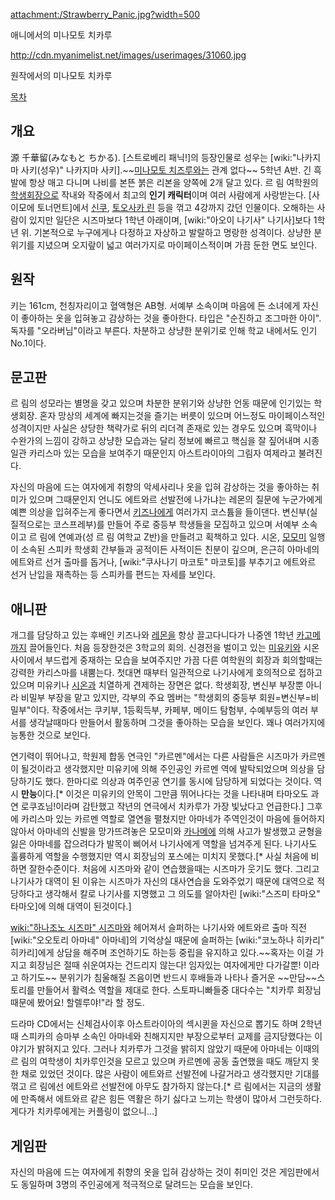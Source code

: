 attachment:/Strawberry_Panic.jpg?width=500

애니에서의 미나모토 치카루

http://cdn.myanimelist.net/images/userimages/31060.jpg

원작에서의 미나모토 치카루

[[목차]]

== 개요 ==
源 千華留(みなもと ちかる). [스트로베리 패닉!]의 등장인물로 성우는 [wiki:"나카지마 사키(성우)" 나카지마 사키].~~[[미나모토 치즈루]]와는 관계 없다~~
5학년 A반. 긴 흑발에 항상 매고 다니며 나비를 본뜬 붉은 리본을 양쪽에 2개 달고 있다. 르 림 여학원의 [[학생회장]]으로 작내와 작중에서 최고의 '''인기 캐릭터'''이며 여러 사람에게 사랑받는다. [사이모에 토너먼트]에서  [[신쿠(로젠 메이든)|신쿠]], [[토오사카 린]] 등을 꺾고 4강까지 갔던 인물이다. 오해하는 사람이 있지만 일단은 시즈마보다 1학년 아래이며, [wiki:"아오이 나기사" 나기사]보다 1학년 위. 기본적으로 누구에게나 다정하고 자상하고 발랄하고 명랑한 성격이다. 상냥한 분위기를 지녔으며 오지랖이 넓고 여러가지로 마이페이스적이며 가끔 둔한 면도 보인다.

== 원작 ==
키는 161cm, 천칭자리이고 혈액형은 AB형. 서예부 소속이며 마음에 든 소녀에게 자신이 좋아하는 옷을 입혀놓고 감상하는 것을 좋아한다. 타입은 "순진하고 조그마한 아이". 독자를 "오라버님"이라고 부른다. 차분하고 상냥한 분위기로 인해 학교 내에서도 인기 No.1이다.

== 문고판 ==
르 림의 성모라는 별명을 갖고 있으며 차분한 분위기와 상냥한 언동 때문에 인기있는 학생회장. 혼자 망상의 세계에 빠지는것을 즐기는 버릇이 있으며 어느정도 마이페이스적인 성격이지만 사실은 상당한 책략가로 뒤의 리더격 존재로 있는 경우도 있으며 흑막이나 수완가의 느낌이 강하고 상냥한 모습과는 달리 정보에 빠르고 핵심을 잘 짚어내며 시종일관 카리스마 있는 모습을 보여주기 때문인지 아스트라이아의 그림자 여제라고 불려진다. 

자신의 마음에 드는 여자에게 취향의 악세사리나 옷을 입혀 감상하는 것을 좋아하는 취미가 있으며 그때문인지 언니도 에트와르 선발전에 나가냐는 레몬의 질문에 누군가에게 예쁜 의상을 입혀주는게 좋다면서 [[휴우가 키즈나|키즈나]]에게 여러가지 코스튬을 들이댄다. 변신부(실질적으로는 코스프레부)를 만들어 주로 중등부 학생들을 모집하고 있으며 서예부 소속이고 르 림에 연예과(성 르 림 여학교 Z반)을 만들려고 획책하고 있다. 시온, [[키야시키 모모미|모모미]] 일행이 소속된 스피카 학생회 간부들과 공적이든 사적이든 친분이 깊으며, 은근히 아마네의 에트와르 선거 출마를 돕거나, [wiki:"쿠사나기 마코토" 마코토]를 부추기고 에트와르 선거 난입을 재촉하는 등 스피카를 편드는 자세를 보인다.

== 애니판 ==
개그를 담당하고 있는 후배인 키즈나와 [[나츠메 레몬|레몬]]을 항상 끌고다니다가 나중엔 1학년 [[뱌쿠단 카고메|카고메]]까지 끌어들인다. 처음 등장한것은 3학교의 회의. 신경전을 벌이고 있는 [[로쿠죠 미유키|미유키]]와 시온 사이에서 부드럽게 중재하는 모습을 보여주지만 가끔 다른 여학원의 회장과 회의할때는 강력한 카리스마를 내뿜는다. 첫대면 때부터 일관적으로 나기사에게 호의적으로 접하고 있으며 미유키나 [[토모리 시온|시온]]과 치열하게 견제하는 장면은 없다. 학생회장, 변신부 부장뿐 아니라 비밀부 부장을 맡고 있지만, 각부의 주요 멤버는 "학생회의 중등부 회원=변신부=비밀부"이다. 작중에서는 쿠키부, 1등획득부, 카페부, 메이드 탐험부, 수예부등의 여러 부서를 생각날때마다 만들어서 활동하며 그것을 좋아하는 모습을 보인다. 꽤나 여러가지에 능통한 것으로 보인다. 

연기력이 뛰어나고, 학원제 합동 연극인 "카르멘"에서는 다른 사람들은 시즈마가 카르멘이 될것이라고 생각했지만 미유키에 의해 주인공인 카르멘 역에 발탁되었으며 의상을 담당하기도 했다. 한마디로 의상과 여주인공 연기를 동시에 담당하게 되었다는 것이다. 역시 '''만능'''이다.[* 이것은 미유키의 안목이 그만큼 뛰어나다는 것을 나타내며 타마오도 과연 로쿠죠님!이라며 감탄했고 작년의 연극에서 치카루가 가장 빛났다고 언급한다.] 그후에 카리스마 있는 카르멘 역할로 열연을 펼쳤지만 아마네가 주역인것이 마음에 들어하지 않아서 아마네의 신발을 망가뜨려놓은 모모미와 [[켄죠 카나메|카나메]]에 의해 사고가 발생했고 균형을 잃은 아마네를 잡으려다가 발목이 삐어서 나기사에게 역할을 넘겨주게 된다. 나기사도 훌륭하게 역할을 수행했지만 역시 회장님의 포스에는 미치지 못했다.[* 사실 처음에 비하면 잘한수준이다. 처음에 시즈마와 같이 연습했을때는 시즈마가 웃기도 했다. 그리고 나기사가 대역이 된 이유는 시즈마가 자신의 대사연습을 도와주었기 때문에 대역으로 적당하다고 생각해서 칼로 나기사를 지명했고 그 의도를 알아차린 [wiki:"스즈미 타마오" 타마오]에 의해 대역이 된것이다.]

[[wiki:"하나조노 시즈마" 시즈마]]와 헤어져서 슬퍼하는 나기사와 에트와르 출마 직전 [wiki:"오오토리 아마네" 아마네]의 기억상실 때문에 슬퍼하는 [wiki:"코노하나 히카리" 히카리]에게 상담을 해주며 조언하기도 하는등 중립을 유지하고 있다.~~혹자는 이걸 가지고 회장님은 절때 쉬운여자는 건드리지 않는다! 임자있는 여자에게만 다가갈뿐! 이라고 하기도~~ 분위기가 침울해질 즈음이면 반드시 후배들과 나타나 즐거운 ~~만담~~스토리를 만들어서 활력소 역할을 제대로 한다. 스토파니빠들중 대다수는 "치카루 회장님때문에 봤어요! 할렐루야!"라 할 정도.

드라마 CD에서는 신체검사이후 아스트라이아의 섹시퀸을 자신으로 뽑기도 하며 2학년때 스피카의 승마부 소속인 아마네와 친해지지만 부장으로부터 교제를 금지당했다는 이야기가 밝혀지고 있다. 그러나 치카루가 그것을 밝히지 않았기 때문에 아마네는 이때의 르 림의 여학생이 치카루인것을 모르고 있으며 카르멘에 공동 출연했을 때도 깨닫지 못한 채로 있었던 것이다. 많은 사람이 에트와르 선발전에 나갈거라고 생각했지만 기대를 꺾고 르 림에선 에트와르 선발전에 아무도 참가하지 않는다.[* 르 림에서는 지금의 생활에 만족해서 에트와르 같은 힘든 역활은 하기 싫다고 느끼는 학생이 많아서 그런듯하다. 게다가 치카루에게는 커플링이 없으니...]

== 게임판 ==
자신의 마음에 드는 여자에게 취향의 옷을 입혀 감상하는 것이 취미인 것은 게임판에서도 동일하며 3명의 주인공에게 적극적으로 달려드는 모습을 보인다.
